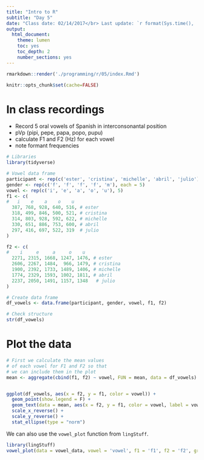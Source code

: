 ```yaml
---
title: "Intro to R"
subtitle: "Day 5"
date: "Class date: 02/14/2017</br> Last update: `r format(Sys.time(), '%D')`"
output: 
  html_document: 
    theme: lumen
    toc: yes
    toc_depth: 2
    number_sections: yes
---
```


```r
rmarkdown::render('./programming/r/05/index.Rmd')
```

```r
knitr::opts_chunk$set(cache=FALSE)
```

# In class recordings

- Record 5 oral vowels of Spanish in interconsonantal position
- pVp (pipi, pepe, papa, popo, pupu)
- calculate F1 and F2 (Hz) for each vowel 
- note formant frequencies

```r
# Libraries
library(tidyverse)

# Vowel data frame
participant <- rep(c('ester', 'cristina', 'michelle', 'abril', 'julio'), each = 5)
gender <- rep(c('f', 'f', 'f', 'f', 'm'), each = 5)
vowel <- rep(c('i', 'e', 'a', 'o', 'u'), 5)
f1 <- c(
#   i    e    a    o    u
  387, 768, 928, 640, 516, # ester
  318, 499, 846, 500, 521, # cristina
  314, 803, 928, 592, 622, # michelle
  330, 651, 886, 753, 600, # abril
  297, 416, 697, 522, 319  # julio
)

f2 <- c(
#    i     e     a     o    u
  2271, 2315, 1668, 1247, 1476, # ester
  2606, 2267, 1484,  966, 1479, # cristina
  1900, 2392, 1733, 1489, 1406, # michelle
  1774, 2329, 1593, 1002, 1811, # abril
  2237, 2050, 1491, 1157, 1348   # julio
)

# Create data frame
df_vowels <- data.frame(participant, gender, vowel, f1, f2)

# Check structure
str(df_vowels)

```


# Plot the data

```r
# First we calculate the mean values 
# of each vowel for F1 and F2 so that 
# we can include them in the plot 
mean <- aggregate(cbind(f1, f2) ~ vowel, FUN = mean, data = df_vowels)


ggplot(df_vowels, aes(x = f2, y = f1, color = vowel)) + 
  geom_point(show.legend = F) + 
  geom_text(data = mean, aes(x = f2, y = f1, color = vowel, label = vowel), size = 9, show.legend = F) + 
  scale_x_reverse() + 
  scale_y_reverse() + 
  stat_ellipse(type = "norm")
```

We can also use the ```vowel_plot``` function from ```lingStuff```. 

```r
library(lingStuff)
vowel_plot(data = vowel_data, vowel = 'vowel', f1 = 'f1', f2 = 'f2', group = 'gender')
```



</br>
